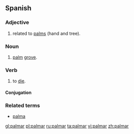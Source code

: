 ==Spanish==

===Adjective===
{{es-adj|pl=palmares}}

# related to [[palm|palms]] (hand and tree).

===Noun===
{{es-noun-m|pl=palmares}}

# [[palm]] [[grove]].

===Verb===
{{infl|es|verb}}

# {{context|colloquial|lang=es}} to [[die]].

====Conjugation====
{{es-conj-ar|palm}}

===Related terms===
*[[palma]]

[[gl:palmar]]
[[pl:palmar]]
[[ru:palmar]]
[[ta:palmar]]
[[vi:palmar]]
[[zh:palmar]]